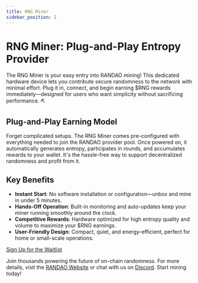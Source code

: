 ```yaml
---
title: RNG Miner
sidebar_position: 2
---
```



# RNG Miner: Plug-and-Play Entropy Provider

The RNG Miner is your easy entry into RANDAO mining! This dedicated hardware device lets you contribute secure randomness to the network with minimal effort. Plug it in, connect, and begin earning $RNG rewards immediately—designed for users who want simplicity without sacrificing performance. ⛏️

## Plug-and-Play Earning Model
Forget complicated setups. The RNG Miner comes pre-configured with everything needed to join the RANDAO provider pool. Once powered on, it automatically generates entropy, participates in rounds, and accumulates rewards to your wallet. It's the hassle-free way to support decentralized randomness and profit from it.

## Key Benefits
- **Instant Start**: No software installation or configuration—unbox and mine in under 5 minutes.
- **Hands-Off Operation**: Built-in monitoring and auto-updates keep your miner running smoothly around the clock.
- **Competitive Rewards**: Hardware optimized for high entropy quality and volume to maximize your $RNG earnings.
- **User-Friendly Design**: Compact, quiet, and energy-efficient, perfect for home or small-scale operations.

<div style={{ textAlign: 'center', margin: '3rem 0' }}>
  <a 
    href={RANDAO.hardwareSite} 
    className="button button--primary button--lg"
    style={{ 
      display: 'inline-flex',
      alignItems: 'center',
      justifyContent: 'center',
      padding: '12px 24px',
      fontSize: '18px',
      fontWeight: '600',
      textDecoration: 'none',
      borderRadius: '8px',
      transition: 'all 0.2s ease',
      boxShadow: '0 4px 12px rgba(0, 0, 0, 0.15)',
      minHeight: '50px'
    }}
    target="_blank"
  >
    Sign Up for the Waitlist
  </a>
</div>

Join thousands powering the future of on-chain randomness. For more details, visit the <a href={RANDAO.website} target="_blank">RANDAO Website</a> or chat with us on <a href={RANDAO.discord} target="_blank">Discord</a>. Start mining today!